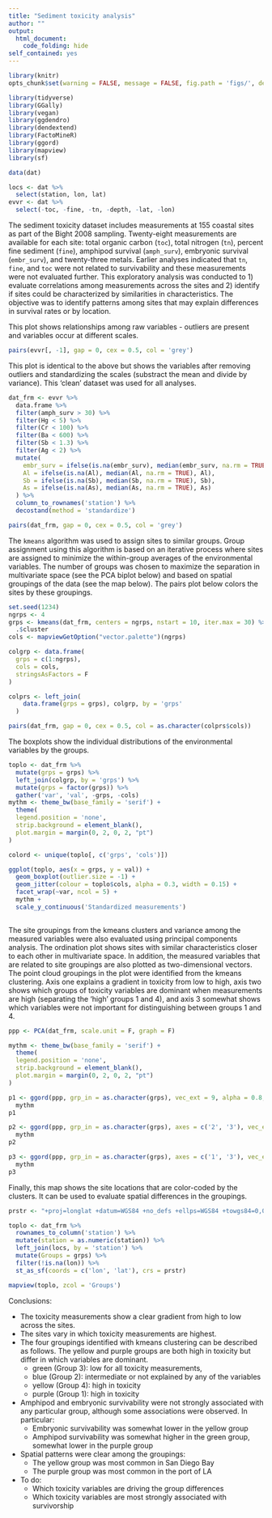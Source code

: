 ```yaml
---
title: "Sediment toxicity analysis"
author: ""
output: 
  html_document:
    code_folding: hide
self_contained: yes
---
```


```r
library(knitr)
opts_chunk$set(warning = FALSE, message = FALSE, fig.path = 'figs/', dev.args = list(bg = 'transparent'), eval = F)
```

```r
library(tidyverse)
library(GGally)
library(vegan)
library(ggdendro)
library(dendextend)
library(FactoMineR)
library(ggord)
library(mapview)
library(sf)

data(dat)

locs <- dat %>% 
  select(station, lon, lat)
evvr <- dat %>% 
  select(-toc, -fine, -tn, -depth, -lat, -lon)
```

The sediment toxicity dataset includes measurements at 155 coastal sites as part of the Bight 2008 sampling.  Twenty-eight measurements are available for each site: total organic carbon (`toc`), total nitrogen (`tn`), percent fine sediment (`fine`), amphipod survival (`amph_surv`), embryonic survival (`embr_surv`), and twenty-three metals.  Earlier analyses indicated that `tn`, `fine`, and `toc` were not related to survivability and these measurements were not evaluated further.  This exploratory analysis was conducted to 1) evaluate correlations among measurements across the sites and 2) identify if sites could be characterized by similarities in characteristics.  The objective was to identify patterns among sites that may explain differences in survival rates or by location.  

This plot shows relationships among raw variables - outliers are present and variables occur at different scales.
```r
pairs(evvr[, -1], gap = 0, cex = 0.5, col = 'grey')
```

This plot is identical to the above but shows the variables after removing outliers and standardizing the scales (substract the mean and divide by variance).  This 'clean' dataset was used for all analyses.
```r
dat_frm <- evvr %>%
  data.frame %>%
  filter(amph_surv > 30) %>%
  filter(Hg < 5) %>% 
  filter(Cr < 100) %>% 
  filter(Ba < 600) %>% 
  filter(Sb < 1.3) %>% 
  filter(Ag < 2) %>% 
  mutate(
    embr_surv = ifelse(is.na(embr_surv), median(embr_surv, na.rm = TRUE), embr_surv), 
    Al = ifelse(is.na(Al), median(Al, na.rm = TRUE), Al),
    Sb = ifelse(is.na(Sb), median(Sb, na.rm = TRUE), Sb),
    As = ifelse(is.na(As), median(As, na.rm = TRUE), As)
  ) %>%
  column_to_rownames('station') %>%
  decostand(method = 'standardize')

pairs(dat_frm, gap = 0, cex = 0.5, col = 'grey')
```

The `kmeans` algorithm was used to assign sites to similar groups.  Group assignment using this algorithm is based on an iterative process where sites are assigned to minimize the within-group averages of the environmental variables.  The number of groups was chosen to maximize the separation in multivariate space (see the PCA biplot below) and based on spatial groupings of the data (see the map below).  The pairs plot below colors the sites by these groupings. 
```r
set.seed(1234)
ngrps <- 4
grps <- kmeans(dat_frm, centers = ngrps, nstart = 10, iter.max = 30) %>% 
  .$cluster
cols <- mapviewGetOption("vector.palette")(ngrps)

colgrp <- data.frame(
  grps = c(1:ngrps), 
  cols = cols, 
  stringsAsFactors = F
)

colprs <- left_join(
    data.frame(grps = grps), colgrp, by = 'grps'
  )

pairs(dat_frm, gap = 0, cex = 0.5, col = as.character(colprs$cols))
```

The boxplots show the individual distributions of the environmental variables by the groups.
```r
toplo <- dat_frm %>% 
  mutate(grps = grps) %>% 
  left_join(colgrp, by = 'grps') %>% 
  mutate(grps = factor(grps)) %>% 
  gather('var', 'val', -grps, -cols)
mythm <- theme_bw(base_family = 'serif') +
  theme(
  legend.position = 'none', 
  strip.background = element_blank(), 
  plot.margin = margin(0, 2, 0, 2, "pt")
) 

colord <- unique(toplo[, c('grps', 'cols')])

ggplot(toplo, aes(x = grps, y = val)) + 
  geom_boxplot(outlier.size = -1) + 
  geom_jitter(colour = toplo$cols, alpha = 0.3, width = 0.15) + 
  facet_wrap(~var, ncol = 5) + 
  mythm + 
  scale_y_continuous('Standardized measurements')
  
```

The site groupings from the kmeans clusters and variance among the measured variables were also evaluated using principal components analysis.  The ordination plot shows sites with similar characteristics closer to each other in multivariate space.  In addition, the measured variables that are related to site groupings are also plotted as two-dimensional vectors.  The point cloud groupings in the plot were identified from the kmeans clustering. Axis one explains a gradient in toxicity from low to high, axis two shows which groups of toxicity variables are dominant when measurements are high (separating the 'high' groups 1 and 4), and axis 3 somewhat shows which variables were not important for distinguishing between groups 1 and 4. 
```r

ppp <- PCA(dat_frm, scale.unit = F, graph = F)

mythm <- theme_bw(base_family = 'serif') +
  theme(
  legend.position = 'none', 
  strip.background = element_blank(), 
  plot.margin = margin(0, 2, 0, 2, "pt")
) 

p1 <- ggord(ppp, grp_in = as.character(grps), vec_ext = 9, alpha = 0.8, size = 2, txt = 4, arrow = 0.2, cols = cols) + 
  mythm
p1

p2 <- ggord(ppp, grp_in = as.character(grps), axes = c('2', '3'), vec_ext = 9, alpha = 0.8, size = 2, txt = 4, arrow = 0.2, cols = cols) + 
  mythm
p2

p3 <- ggord(ppp, grp_in = as.character(grps), axes = c('1', '3'), vec_ext = 9, alpha = 0.8, size = 2, txt = 4, arrow = 0.2, cols = cols) + 
  mythm
p3
```

Finally, this map shows the site locations that are color-coded by the clusters.  It can be used to evaluate spatial differences in the groupings.  
```r
prstr <- "+proj=longlat +datum=WGS84 +no_defs +ellps=WGS84 +towgs84=0,0,0" 

toplo <- dat_frm %>% 
  rownames_to_column('station') %>% 
  mutate(station = as.numeric(station)) %>% 
  left_join(locs, by = 'station') %>% 
  mutate(Groups = grps) %>% 
  filter(!is.na(lon)) %>% 
  st_as_sf(coords = c('lon', 'lat'), crs = prstr)

mapview(toplo, zcol = 'Groups')
```

Conclusions: 

* The toxicity measurements show a clear gradient from high to low across the sites.
* The sites vary in which toxicity measurements are highest.  
* The four groupings identified with kmeans clustering can be described as follows.  The yellow and purple groups are both high in toxicity but differ in which variables are dominant.
     * green (Group 3): low for all toxicity measurements, 
     * blue (Group 2): intermediate or not explained by any of the variables
     * yellow (Group 4): high in toxicity
     * purple (Group 1): high in toxicity
* Amphipod and embryonic survivability were not strongly associated with any particular group, although some associations were observed. In particular:
     * Embryonic survivability was somewhat lower in the yellow group
     * Amphipod survivability was somewhat higher in the green group, somewhat lower in the purple group
* Spatial patterns were clear among the groupings:
     * The yellow group was most common in San Diego Bay
     * The purple group was most common in the port of LA
* To do:
     * Which toxicity variables are driving the group differences
     * Which toxicity variables are most strongly associated with survivorship
